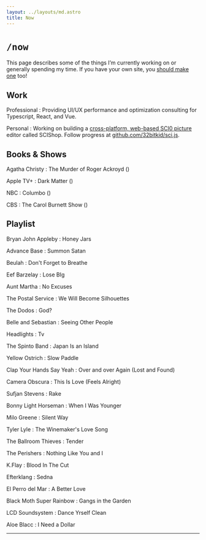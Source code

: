 ```yaml
---
layout: ../layouts/md.astro
title: Now
---
```



# `/now`

This page describes some of the things I’m currently working on or generally spending my time. If you have your own site, you [should make one](https://sive.rs/nowff) too!

## <Ico icon="coffee" role="img" aria-hidden="true" /> Work

Professional
: Providing UI/UX performance and optimization consulting for Typescript, React, and Vue.

Personal
: Working on building a [cross-platform, web-based SCI0
picture](/ideas/scishop) editor called SCIShop. Follow progress at
[github.com/&ZeroWidthSpace;32bitkid/&ZeroWidthSpace;sci.js](https://github.com/32bitkid/sci.js).

## <Ico icon="book" role="img" aria-hidden="true" /> Books &amp; Shows

Agatha Christy
: The Murder of Roger Ackroyd (<YearFmt date="1926" />)

Apple TV+
: Dark Matter (<YearFmt date="2024" />)

NBC
: Columbo (<YearFmt date="1968" />)

CBS
: The Carol Burnett Show (<YearFmt date="1967" />)

## <Ico icon="music" role="img" aria-hidden="true" /> Playlist

Bryan John Appleby
: Honey Jars

Advance Base
: Summon Satan

Beulah
: Don't Forget to Breathe

Eef Barzelay
: Lose BIg

Aunt Martha
: No Excuses

The Postal Service
: We Will Become Silhouettes

The Dodos
: God?

Belle and Sebastian
: Seeing Other People

Headlights
: Tv

The Spinto Band
: Japan Is an Island

Yellow Ostrich
: Slow Paddle

Clap Your Hands Say Yeah
: Over and over Again (Lost and Found)

Camera Obscura
: This Is Love (Feels Alright)

Sufjan Stevens
: Rake

Bonny Light Horseman
: When I Was Younger

Milo Greene
: Silent Way

Tyler Lyle
: The Winemaker's Love Song

The Ballroom Thieves
: Tender

The Perishers
: Nothing Like You and I

K.Flay
: Blood In The Cut

Efterklang
: Sedna

El Perro del Mar
: A Better Love

Black Moth Super Rainbow
: Gangs in the Garden

LCD Soundsystem
: Dance Yrself Clean

Aloe Blacc
: I Need a Dollar

---

<LastUpdated when="2024-07-10" />
